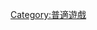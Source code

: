 {{Navbox
| name       = 随境游戏
| title      = {{tsl|en|Pervasive game|随境游戏}}
| listclass  = hlist
| state      = 

| above      =
| image      =

| group1     = 概念
| list1      =
* [[角色扮演 (心理学)|角色扮演]]
* {{tsl|en|Persistent world|Persistence}}
* [[表演艺术]]
* [[故事]]
** {{tsl|en|Transmedia storytelling|transmedia}}
* [[遊戲主持者]]
* [[混合现实]]
* [[擴增實境]]
* [[普适计算]]
* {{tsl|en|Context awareness|}}
* {{tsl|en|Crossmedia|}}
* [[涌现]]

| group2     = 類型
| list2      = 
* [[普适计算]]
* {{tsl|en|Mixed reality game|}}
* [[手机游戏]]
* [[另類實境遊戲]]
* [[臨場動態角色扮演遊戲]]
* [[情感计算#电子游戏|情感游戏]]
* {{tsl|en|Smart toy|}}
* {{tsl|en|Location-based game|}}
* {{tsl|en|Exergame|}}
* [[桌上遊戲]]
* {{tsl|en|Serious game|}}
* {{tsl|en|Treasure hunt (game)|Treasure hunt}}
* [[快闪族]]

| group3    = 開發者
| list3     =
* {{tsl|en|Blast Theory|}}
* {{tsl|en|Eric Zimmerman|}}
* {{tsl|en|Jane McGonigal|}}
* [[Niantic]]
}}<noinclude>
[[Category:普適遊戲]]
</noinclude>